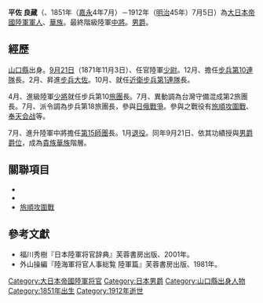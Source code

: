 '''平佐 良藏'''（{{lang-ja|平佐 良藏}}、1851年（[[嘉永_(日本)|嘉永]]4年7月）－1912年（[[明治|明治]]45年）7月5日）為[[大日本帝國陸軍|大日本帝國陸軍]][[軍人|軍人]]、[[華族_(日本)|華族]]。最終階級陸軍[[中將|中將]]。[[男爵|男爵]]。

==經歷==
[[山口縣|山口縣]]出身。{{和暦|1871}}[[九月廿一|9月21日]]（1871年11月3日）、任官陸軍[[少尉|少尉]]。{{和暦|1892}}12月、擔任[[步兵第10連隊|步兵第10連隊]]長。{{和暦|1895}}2月、昇進[[步兵|步兵]][[大佐|大佐]]。{{和暦|1897}}10月、就任[[近衛步兵第1連隊|近衛步兵第1連隊]]長。

{{和暦|1900}}4月、進級陸軍[[少將|少將]]就任步兵第10[[旅|旅團]]長。{{和暦|1901}}7月、異動調為台灣守備混成第2旅團長。{{和暦|1903}}7月、派令調為步兵第18旅團長，參與[[日俄戰爭|日俄戰爭]]。參與之戰役有[[旅順攻圍戰|旅順攻圍戰]]、[[奉天会战|奉天会战]]等。

{{和暦|1906}}7月、進升陸軍中將擔任[[第15師團|第15師團]]長。{{和暦|1907}}1月[[退伍軍人|退役]]。同年9月21日、依其功績授與[[男爵|男爵]][[爵位|爵位]]，成為[[貴族|貴族]][[華族_(日本)|華族]]階層。

==關聯項目==
*{{tsl|ja|平佐氏|平佐氏}}
*{{tsl|ja|西島助義|西島助義}}
*[[旅順會戰|旅順攻圍戰]]

==參考文獻==
*福川秀樹『日本陸軍将官辞典』芙蓉書房出版、2001年。
*外山操編『陸海軍将官人事総覧 陸軍篇』芙蓉書房出版、1981年。
{{DEFAULTSORT:Hirasa Ryozo}}
[[Category:大日本帝國陸軍将官|Category:大日本帝國陸軍将官]]
[[Category:日本男爵|Category:日本男爵]]
[[Category:山口縣出身人物|Category:山口縣出身人物]]
[[Category:1851年出生|Category:1851年出生]]
[[Category:1912年逝世|Category:1912年逝世]]
